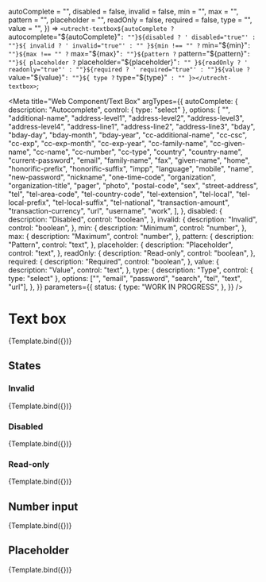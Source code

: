 <!-- @license CC0-1.0 -->


  autoComplete = "",
  disabled = false,
  invalid = false,
  min = "",
  max = "",
  pattern = "",
  placeholder = "",
  readOnly = false,
  required = false,
  type = "",
  value = "",
}) =>
  `<utrecht-textbox${autoComplete ? ` autocomplete="${autoComplete}"` : ""}${disabled ? ' disabled="true"' : ""}${
    invalid ? ' invalid="true"' : ""
  }${min !== "" ? ` min="${min}"` : ""}${max !== "" ? ` max="${max}"` : ""}${pattern ? ` pattern="${pattern}"` : ""}${
    placeholder ? ` placeholder="${placeholder}"` : ""
  }${readOnly ? ' readonly="true"' : ""}${required ? ' required="true"' : ""}${value ? ` value="${value}"` : ""}${
    type ? ` type="${type}"` : ""
  }></utrecht-textbox>`;

<Meta
  title="Web Component/Text Box"
  argTypes={{
    autoComplete: {
      description: "Autocomplete",
      control: { type: "select" },
      options: [
        "",
        "additional-name",
        "address-level1",
        "address-level2",
        "address-level3",
        "address-level4",
        "address-line1",
        "address-line2",
        "address-line3",
        "bday",
        "bday-day",
        "bday-month",
        "bday-year",
        "cc-additional-name",
        "cc-csc",
        "cc-exp",
        "cc-exp-month",
        "cc-exp-year",
        "cc-family-name",
        "cc-given-name",
        "cc-name",
        "cc-number",
        "cc-type",
        "country",
        "country-name",
        "current-password",
        "email",
        "family-name",
        "fax",
        "given-name",
        "home",
        "honorific-prefix",
        "honorific-suffix",
        "impp",
        "language",
        "mobile",
        "name",
        "new-password",
        "nickname",
        "one-time-code",
        "organization",
        "organization-title",
        "pager",
        "photo",
        "postal-code",
        "sex",
        "street-address",
        "tel",
        "tel-area-code",
        "tel-country-code",
        "tel-extension",
        "tel-local",
        "tel-local-prefix",
        "tel-local-suffix",
        "tel-national",
        "transaction-amount",
        "transaction-currency",
        "url",
        "username",
        "work",
      ],
    },
    disabled: {
      description: "Disabled",
      control: "boolean",
    },
    invalid: {
      description: "Invalid",
      control: "boolean",
    },
    min: {
      description: "Minimum",
      control: "number",
    },
    max: {
      description: "Maximum",
      control: "number",
    },
    pattern: {
      description: "Pattern",
      control: "text",
    },
    placeholder: {
      description: "Placeholder",
      control: "text",
    },
    readOnly: {
      description: "Read-only",
      control: "boolean",
    },
    required: {
      description: "Required",
      control: "boolean",
    },
    value: {
      description: "Value",
      control: "text",
    },
    type: {
      description: "Type",
      control: { type: "select" },
      options: ["", "email", "password", "search", "tel", "text", "url"],
    },
  }}
  parameters={{
    status: {
      type: "WORK IN PROGRESS",
    },
  }}
/>

# Text box

<Canvas>
  <Story
    name="Text box"
    args={{
      autoComplete: "",
      disabled: false,
      invalid: false,
      min: "",
      max: "",
      pattern: "",
      placeholder: "",
      readOnly: false,
      required: false,
      value: "The Quick Brown Fox Jumps Over The Lazy Dog",
    }}
  >
    {Template.bind({})}
  </Story>
</Canvas>

<ArgsTable story="Text box" />

## States

### Invalid

<Canvas>
  <Story
    name="Invalid text box"
    args={{
      invalid: true,
      value: "The Quick Brown Fox Jumps Over The Lazy Dog",
    }}
  >
    {Template.bind({})}
  </Story>
</Canvas>

### Disabled

<Canvas>
  <Story
    name="Disabled text box"
    args={{
      disabled: true,
      value: "The Quick Brown Fox Jumps Over The Lazy Dog",
    }}
  >
    {Template.bind({})}
  </Story>
</Canvas>

### Read-only

<Canvas>
  <Story
    name="Read-only text box"
    args={{
      readOnly: true,
      value: "The Quick Brown Fox Jumps Over The Lazy Dog",
    }}
  >
    {Template.bind({})}
  </Story>
</Canvas>

## Number input

<Canvas>
  <Story
    name="Number input"
    args={{
      min: 0,
      max: 100,
      type: "number",
      value: "42",
    }}
  >
    {Template.bind({})}
  </Story>
</Canvas>

## Placeholder

<Canvas>
  <Story
    name="Text box with placeholder"
    args={{
      placeholder: "The Quick Brown Fox Jumps Over The Lazy Dog",
      value: "",
    }}
  >
    {Template.bind({})}
  </Story>
</Canvas>
